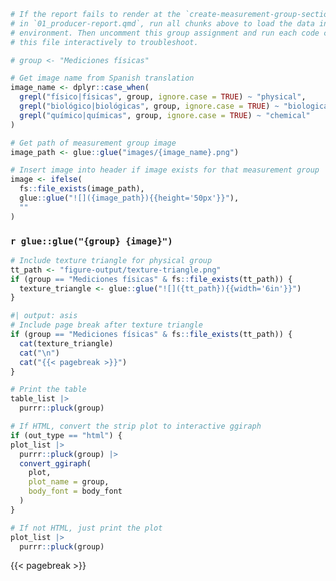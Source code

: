 ```r
# If the report fails to render at the `create-measurement-group-sections` chunk
# in `01_producer-report.qmd`, run all chunks above to load the data in your
# environment. Then uncomment this group assignment and run each code chunk in
# this file interactively to troubleshoot.

# group <- "Mediciones físicas"
```

```r
# Get image name from Spanish translation
image_name <- dplyr::case_when(
  grepl("físico|físicas", group, ignore.case = TRUE) ~ "physical",
  grepl("biológico|biológicas", group, ignore.case = TRUE) ~ "biological",
  grepl("químico|químicas", group, ignore.case = TRUE) ~ "chemical"
)

# Get path of measurement group image
image_path <- glue::glue("images/{image_name}.png")

# Insert image into header if image exists for that measurement group
image <- ifelse(
  fs::file_exists(image_path),
  glue::glue("![]({image_path}){{height='50px'}}"),
  ""
)
```

### `r glue::glue("{group} {image}")`

```r
# Include texture triangle for physical group
tt_path <- "figure-output/texture-triangle.png"
if (group == "Mediciones físicas" & fs::file_exists(tt_path)) {
  texture_triangle <- glue::glue("![]({tt_path}){{width='6in'}}")
}
```

```r
#| output: asis
# Include page break after texture triangle
if (group == "Mediciones físicas" & fs::file_exists(tt_path)) {
  cat(texture_triangle)
  cat("\n")
  cat("{{< pagebreak >}}")
}
```

```r
# Print the table
table_list |>
  purrr::pluck(group)
```

\newline

::: {.content-visible when-format="html"}
```r
# If HTML, convert the strip plot to interactive ggiraph
if (out_type == "html") {
plot_list |>
  purrr::pluck(group) |>
  convert_ggiraph(
    plot,
    plot_name = group,
    body_font = body_font
  )
}
```
:::

::: {.content-visible unless-format="html"}
```r
# If not HTML, just print the plot
plot_list |>
  purrr::pluck(group)
```
:::

{{< pagebreak >}}
